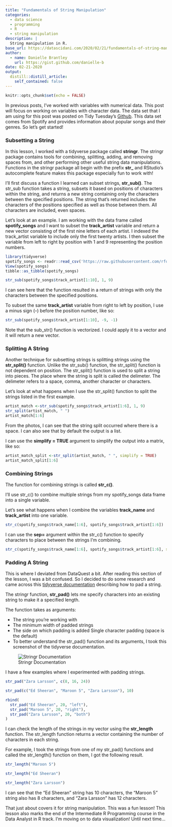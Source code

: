 ```yaml
---
title: "Fundamentals of String Manipulation"
categories:
  - data science 
  - programming
  - R
  - string manipulation
description: |
  String manipulation in R.
base_url: https://datascidani.com/2020/02/21/fundamentals-of-string-manipulation/
author:
  - name: Danielle Brantley
    url: https://gist.github.com/danielle-b
date: 02-21-2020
output:
  distill::distill_article:
    self_contained: false
---
```


```r
knitr::opts_chunk$set(echo = FALSE)
```

In previous posts, I’ve worked with variables with numerical data. This post will focus on working on variables with character data. The data set that I am using for this post was posted on Tidy Tuesday’s [Github](https://github.com/rfordatascience/tidytuesday/blob/master/data/2020/2020-01-21/readme.md). This data set comes from Spotify and provides information about popular songs and their genres. So let’s get started!

### Subsetting a String

In this lesson, I worked with a tidyverse package called **stringr**. The stringr package contains tools for combining, splitting, adding, and removing spaces from, and other performing other useful string data manipulations. Functions in the stringr package all begin with the prefix **str_** and RStudio’s autocomplete feature makes this package especially fun to work with!

I’ll first discuss a function I learned can subset strings, **str_sub()**. The str_sub function takes a string, subsets it based on positions of characters within the string, and returns a new string containing only the characters between the specified positions. The string that’s returned includes the characters of the positions specified as well as those between them. All characters are included, even spaces.

Let’s look at an example. I am working with the data frame called **spotify_songs** and I want to subset the **track_artist** variable and return a new vector consisting of the first nine letters of each artist. I indexed the track_artist variable to include only the first twenty artists. I then subset the variable from left to right by position with 1 and 9 representing the position numbers.

```r
library(tidyverse)
spotify_songs <- readr::read_csv('https://raw.githubusercontent.com/rfordatascience/tidytuesday/master/data/2020/2020-01-21/spotify_songs.csv')
View(spotify_songs)
tibble::as_tibble(spotify_songs)
```

```r
str_sub(spotify_songs$track_artist[1:10], 1, 9)
```

I can see here that the function resulted in a return of strings with only the characters between the specified positions.

To subset the same **track_artist** variable from right to left by position, I use a minus sign (–) before the position number, like so:

```r
str_sub(spotify_songs$track_artist[1:10], -9, -1)
```

Note that the sub_str() function is vectorized. I could apply it to a vector and it will return a new vector.

### Splitting A String

Another technique for subsetting strings is splitting strings using the **str_split()** function. Unlike the str_sub() function, the str_split() function is not dependent on position. The str_split() function is used to split a string into pieces. The place where the string is split is called the delimeter. The delimeter refers to a space, comma, another character or characters.

Let’s look at what happens when I use the str_split() function to split the strings listed in the first example.

```r
artist_match <-str_sub(spotify_songs$track_artist[1:6], 1, 9)
str_split(artist_match, " ")
artist_match[1:6]
```

From the photos, I can see that the string split occurred where there is a space. I can also see that by default the output is a list.

I can use the **simplify = TRUE** argument to simplify the output into a matrix, like so:

```r
artist_match_split <-str_split(artist_match, " ", simplify = TRUE)
artist_match_split[1:6]
```

### Combining Strings

The function for combining strings is called **str_c()**.

I’ll use str_c() to combine multiple strings from my spotify_songs data frame into a single variable.

Let’s see what happens when I combine the variables **track_name** and **track_artist** into one variable.

```r
str_c(spotify_songs$track_name[1:6], spotify_songs$track_artist[1:6])
```

I can use the **sep=** argument within the str_c() function to specify characters to place between the strings I’m combining.

```r
str_c(spotify_songs$track_name[1:6], spotify_songs$track_artist[1:6], sep =" ")
```

### Padding A String

This is where I deviated from DataQuest a bit. After reading this section of the lesson, I was a bit confused. So I decided to do some research and came across this [tidyverse documentation](https://stringr.tidyverse.org/reference/str_pad.html) describing how to pad a string.

The stringr function, **str_pad()** lets me specify characters into an existing string to make it a specified length.

The function takes as arguments:

- The string you’re working with
- The minimum width of padded strings
- The side on which padding is added
Single character padding (space is the default)
- To better understand the str_pad() function and its arguments, I took this screenshot of the tidyverse documentation.

![Stringr Documentation](documentation.png)

I have a few examples where I experimented with padding strings.

```r
str_pad("Zara Larsson", c(8, 16, 24))
```

```r
str_pad(c("Ed Sheeran", "Maroon 5", "Zara Larsson"), 10)
```

```r
rbind(
  str_pad("Ed Sheeran", 20, "left"),
  str_pad("Maroon 5", 20, "right"),
  str_pad("Zara Larsson", 20, "both")
)
```

I can check the length of the strings in my vector using the **str_length** function. The str_length function returns a vector containing the number of characters in each string.

For example, I took the strings from one of my str_pad() functions and called the str_length() function on them, I got the following result.

```r
str_length("Maroon 5")
```

```r
str_length("Ed Sheeran")
```

```r
str_length("Zara Larsson")
```

I can see that the “Ed Sheeran” string has 10 characters, the “Maroon 5” string also has 8 characters, and “Zara Larsson” has 12 characters.

That just about covers it for string manipulation. This was a fun lesson! This lesson also marks the end of the Intermediate R Programming course in the Data Analyst in R track. I’m moving on to data visualization! Until next time…